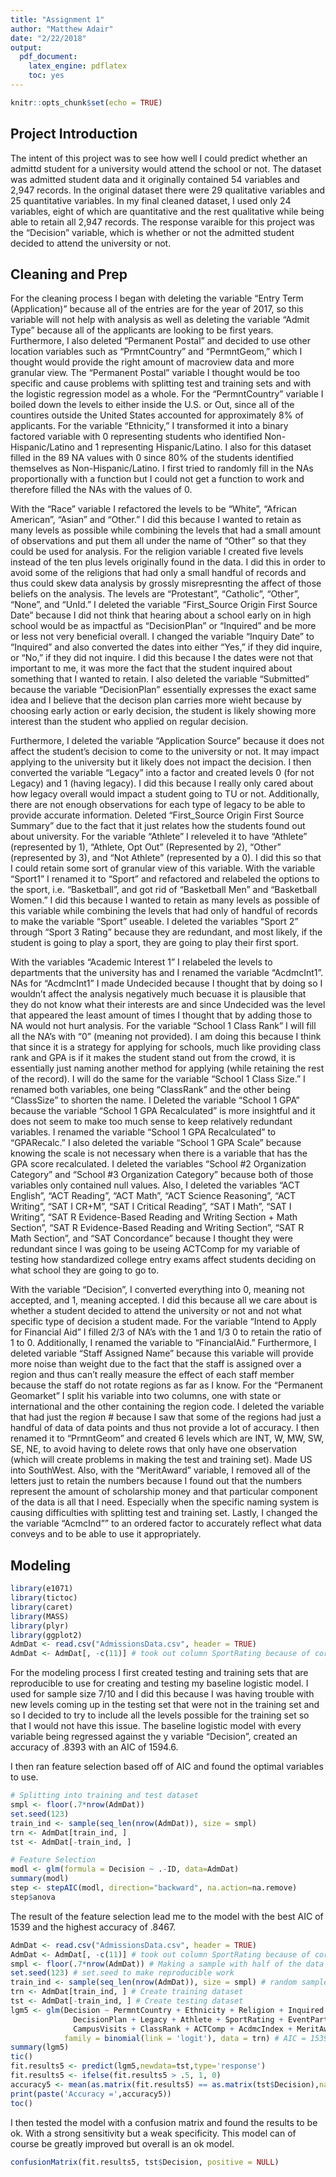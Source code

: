 ```yaml
---
title: "Assignment 1"
author: "Matthew Adair"
date: "2/22/2018"
output: 
  pdf_document:
    latex_engine: pdflatex
    toc: yes
---
```


```r
knitr::opts_chunk$set(echo = TRUE)
```

## Project Introduction
The intent of this project was to see how well I could predict whether an admittd student for a university would attend the school or not. The dataset was admitted student data and it originally contained 54 variables and 2,947 records. In the original dataset there were 29 qualitative variables and 25 quantitative variables. In my final cleaned dataset, I used only 24 variables, eight of which are quantitative and the rest qualitative while being able to retain all 2,947 records. The response varaible for this project was the "Decision" variable, which is whether or not the admitted student decided to attend the university or not.

## Cleaning and Prep
For the cleaning process I began with deleting the variable "Entry Term (Application)" because all of the entries are for the year of 2017, so this variable will not help with analysis as well as deleting the variable "Admit Type" because all of the applicants are looking to be first years. Furthermore, I also deleted "Permanent Postal" and decided to use other location variables such as "PrmntCountry" and "PermntGeom," which I thought would provide the right amount of macroview data and more granular view. The "Permanent Postal" variable I thought would be too specific and cause problems with splitting test and training sets and with the logistic regression model as a whole. For the "PermntCountry" variable I boiled down the levels to either inside the U.S. or Out, since all of the countires outside the United States accounted for approximately 8% of applicants. For the variable "Ethnicity," I transformed it into a binary factored variable with 0 representing students who identified Non-Hispanic/Latino and 1 representing Hispanic/Latino. I also for this dataset filled in the 89 NA values with 0 since 80% of the students identified themselves as Non-Hispanic/Latino. I first tried to randomly fill in the NAs proportionally with a function but I could not get a function to work and therefore filled the NAs with the values of 0.

With the "Race" variable I refactored the levels to be "White", "African American", "Asian" and "Other." I did this because I wanted to retain as many levels as possible while combining the levels that had a small amount of observations and put them all under the name of "Other" so that they could be used for analysis. For the religion variable I created five levels instead of the ten plus levels originally found in the data. I did this in order to avoid some of the religions that had only a small handful of records and thus could skew data analysis by grossly misrepresnting the affect of those beliefs on the analysis. The levels are "Protestant", "Catholic", "Other", "None", and "UnId." I deleted the variable "First_Source Origin First Source Date" because I did not think that hearing about a school early on in high school would be as impactful as "DecisionPlan" or "Inquired" and be more or less not very beneficial overall. I changed the variable "Inquiry Date" to "Inquired" and also converted the dates into either "Yes," if they did inquire, or "No," if they did not inquire. I did this because I the dates were not that important to me, it was more the fact that the student inquired about something that I wanted to retain. I also deleted the variable "Submitted" because the variable "DecisionPlan" essentially expresses the exact same idea and I believe that the decison plan carries more wieht because by choosing early action or early decision, the student is likely showing more interest than the student who applied on regular decision.

Furthermore, I deleted the variable "Application Source" because it does not affect the student's decision to come to the university or not. It may impact applying to the university but it likely does not impact the decision. I then converted the variable "Legacy" into a factor and created levels 0 (for not Legacy) and 1 (having legacy). I did this because I really only cared about how legacy overall would impact a student going to TU or not. Additionally, there are not enough observations for each type of legacy to be able to provide accurate information. Deleted "First_Source Origin First Source Summary" due to the fact that it just relates how the students found out about university. For the variable "Athlete" I releveled it to have "Athlete" (represented by 1), "Athlete, Opt Out" (Represented by 2), "Other" (represented by 3), and "Not Athlete" (represented by a 0). I did this so that I could retain some sort of granular view of this variable. With the variable "Sport1" I renamed it to "Sport" and refactored and relabeled the options to the sport, i.e. "Basketball", and got rid of "Basketball Men" and "Basketball Women." I did this because I wanted to retain as many levels as possible of this variable while combining the levels that had only of handful of records to make the variable "Sport" useable. I	deleted the variables "Sport 2" through "Sport 3 Rating" because they are redundant, and most likely, if the student is going to play a sport, they are going to play their first sport.

With the variables "Academic Interest 1" I relabeled the levels to departments that the university has and I renamed the variable "AcdmcInt1". NAs for "AcdmcInt1" I made Undecided because I thought that by doing so I wouldn't affect the analysis negatively much becuase it is plausible that they do not know what their interests are and since Undecided was the level that appeared the least amount of times I thought that by adding those to NA would not hurt analysis. For the variable "School 1 Class Rank" I will fill all the NA's with "0" (meaning not provided). I am doing this because I think that since it is a strategy for applying for schools, much like providing class rank and GPA is if it makes the student stand out from the crowd, it is essentially just naming another method for applying (while retaining the rest of the record). I will do the same for the variable "School 1 Class Size." I renamed both variables, one being "ClassRank" and the other being "ClassSize" to shorten the name. I Deleted the variable "School 1 GPA" because the variable "School 1 GPA Recalculated" is more insightful and it does not seem to make too much sense to keep relatively redundant variables. I renamed the variable "School 1 GPA Recalculated" to "GPARecalc." I also deleted the variable "School 1 GPA Scale" because knowing the scale is not necessary when there is a variable that has the GPA score recalculated. I deleted the variables "School #2 Organization Category" and "School #3 Organization Category" because both of those variables only contained null values. Also, I deleted the variables "ACT English", "ACT Reading", "ACT Math", "ACT Science Reasoning", "ACT Writing", "SAT I CR+M", "SAT I Critical Reading", "SAT I Math", "SAT I Writing", "SAT R Evidence-Based Reading and Writing Section + Math Section", "SAT R Evidence-Based Reading and Writing Section", "SAT R Math Section", and "SAT Concordance" because I thought they were redundant since I was going to be useing ACTComp for my variable of testing how standardized college entry exams affect students deciding on what school they are going to go to.

With the variable "Decision", I converted everything into 0, meaning not accepted, and 1, meaning accepted. I did this because all we care about is whether a student decided to attend the university or not and not what specific type of decision a student made. For the variable "Intend to Apply for Financial Aid" I filled 2/3 of NA's with the 1 and 1/3 0 to retain the ratio of 1 to 0. Additionally, I renamed the variable to "FinancialAid." Furthermore, I deleted variable "Staff Assigned Name" because this variable will provide more noise than weight due to the fact that the staff is assigned over a region and thus can't really measure the effect of each staff member because the staff do not rotate regions as far as I know. For the "Permanent Geomarket" I split his variable into two columns, one with state or international and the other containing the region code. I deleted the variable that had just the region # because I saw that some of the regions had just a handful of data of data points and thus not provide a lot of accuracy. I then renamed it to "PrmntGeom" and created 6 levels which are INT, W, MW, SW, SE, NE, to avoid having to delete rows that only have one observation (which will create problems in making the test and training set). Made US into SouthWest. Also, with the "MeritAward" variable, I removed all of the letters just to retain the numbers because I found out that the numbers represent the amount of scholarship money and that particular component of the data is all that I need. Especially when the specific naming system is causing difficulties with splitting test and training set. Lastly, I changed the the variable "AcmcInd"" to an ordered factor to accurately reflect what data conveys and to be able to use it appropriately.

## Modeling

```r
library(e1071)
library(tictoc)
library(caret)
library(MASS)
library(plyr)
library(ggplot2)
AdmDat <- read.csv("AdmissionsData.csv", header = TRUE)
AdmDat <- AdmDat[, -c(11)] # took out column SportRating because of correlation issues
```

For the modeling process I first created testing and training sets that are reproducible to use for creating and testing my baseline logistic model. I used for sample size 7/10 and I did this because I was having trouble with new levels coming up in the testing set that were not in the training set and so I decided to try to include all the levels possible for the training set so that I would not have this issue. The baseline logistic model with every variable being regressed against the y variable "Decision", created an accuracy of .8393 with an AIC of 1594.6. 

I then ran feature selection based off of AIC and found the optimal variables to use.

```r
# Splitting into training and test dataset
smpl <- floor(.7*nrow(AdmDat)) 
set.seed(123)
train_ind <- sample(seq_len(nrow(AdmDat)), size = smpl)
trn <- AdmDat[train_ind, ]  
tst <- AdmDat[-train_ind, ] 

# Feature Selection
modl <- glm(formula = Decision ~ .-ID, data=AdmDat)
summary(modl)
step <- stepAIC(modl, direction="backward", na.action=na.remove)
step$anova
```

The result of the feature selection lead me to the model with the best AIC of 1539 and the highest accuracy of .8467.

```r
AdmDat <- read.csv("AdmissionsData.csv", header = TRUE)
AdmDat <- AdmDat[, -c(11)] # took out column SportRating because of correlation issues
smpl <- floor(.7*nrow(AdmDat)) # Making a sample with half of the data
set.seed(123) # set.seed to make reproducible work
train_ind <- sample(seq_len(nrow(AdmDat)), size = smpl) # random sample half amount of rows in AdmDat
trn <- AdmDat[train_ind, ] # Create training dataset 
tst <- AdmDat[-train_ind, ] # Create testing dataset
lgm5 <- glm(Decision ~ PermntCountry + Ethnicity + Religion + Inquired + 
              DecisionPlan + Legacy + Athlete + SportRating + EventParticipation + 
              CampusVisits + ClassRank + ACTComp + AcdmcIndex + MeritAward, 
            family = binomial(link = 'logit'), data = trn) # AIC = 1539
summary(lgm5)
tic()
fit.results5 <- predict(lgm5,newdata=tst,type='response')
fit.results5 <- ifelse(fit.results5 > .5, 1, 0)
accuracy5 <- mean(as.matrix(fit.results5) == as.matrix(tst$Decision),na.rm=TRUE)
print(paste('Accuracy =',accuracy5))
toc()
```

I then tested the model with a confusion matrix and found the results to be ok. With a strong sensitivity but a weak specificity. This model can of course be greatly improved but overall is an ok model.

```r
confusionMatrix(fit.results5, tst$Decision, positive = NULL)
```

